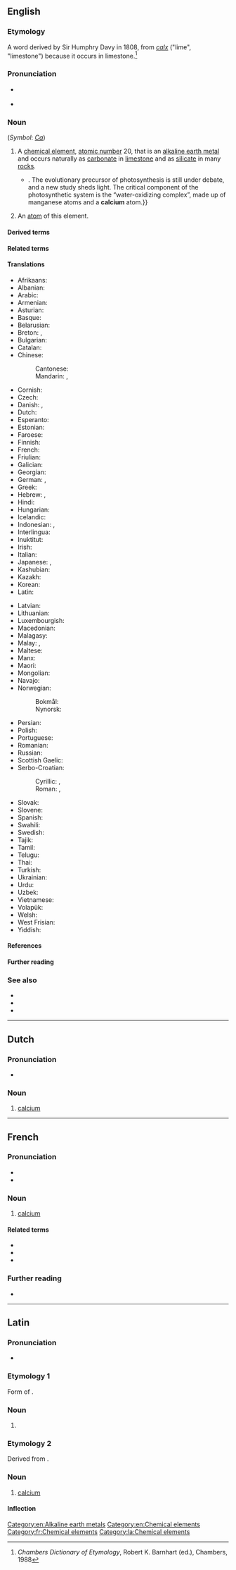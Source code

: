 {{also|Calcium}}
==English==
{{elements|Ca|potassium|K|scandium|Sc}}

===Etymology===
A {{etyl|NL.|en}} word derived by Sir Humphry Davy in 1808, from {{etyl|la|en}} ''[[calx]]'' ("lime", "limestone") because it occurs in limestone.<ref>''Chambers Dictionary of Etymology'', Robert K. Barnhart (ed.), Chambers, 1988</ref>

===Pronunciation===
* {{a|US}} {{IPA|/ˈkælsi.əm/|lang=en}}
* {{audio|en-us-calcium.ogg|Audio (US)|lang=en}}

===Noun===
{{wikipedia}}
{{en-noun|~}} (''Symbol'': ''[[Ca]]'')

# {{senseid|en|Q706}}A [[chemical element]], [[atomic number]] 20, that is an [[alkaline earth metal]] and occurs naturally as [[carbonate]] in [[limestone]] and as [[silicate]] in many [[rock]]s.
#* {{quote-magazine|year=2013|month=September-October|author=[http://www.americanscientist.org/authors/detail/katie-l-burke Katie L. Burke]
|magazine={{w|American Scientist}}|title=[http://www.americanscientist.org/issues/pub/2013/5/in-the-news-47 In the News]
|passage=Oxygen levels on Earth skyrocketed 2.4 billion years ago, when cyanobacteria evolved photosynthesis:{{...}}. The evolutionary precursor of photosynthesis is still under debate, and a new study sheds light. The critical component of the photosynthetic system is the &ldquo;water-oxidizing complex&rdquo;, made up of manganese atoms and a '''calcium''' atom.}}
# {{lb|en|countable}} An [[atom]] of this element.

====Derived terms====
{{der3|lang=en|{{l|en|bismuth strontium calcium copper oxide}}
|{{l|en|calc-}}, {{l|en|calci-}}
|{{l|en|calcic}}
|{{l|en|calcio-}}
|{{l|en|calcium-40}}
|{{l|en|calcium-42}}
|{{l|en|calcium-43}}
|{{l|en|calcium-44}}
|{{l|en|calcium-45}}
|{{l|en|calcium-46}}
|{{l|en|calcium-48}}
|{{l|en|calcium arsenate}}
|{{l|en|calcium carbide}}
|{{l|en|calcium carbonate}}
|{{l|en|calcium chloride}}
|{{l|en|calcium cyanamide}}
|{{l|en|calcium dihydrogen phosphate}}
|{{l|en|calcium fluoride}}
|{{l|en|calcium hydride}}
|{{l|en|calcium hydroxide}}
|{{l|en|calcium light}}
|{{l|en|calcium magnesium carbonate}}
|{{l|en|calcium magnesium silicate}}
|{{l|en|calcium nitrate}}
|{{l|en|calcium oxide}}
|{{l|en|calcium peroxide}}
|{{l|en|calcium phosphate}}
|{{l|en|calcium phosphide}}
|{{l|en|calcium platinate}}
|{{l|en|calcium sulfate}}, {{l|en|calcium sulphate}}
|{{l|en|calcium sulfide}}, {{l|en|calcium sulphide}}
|{{l|en|calcium tungstate}}
|{{l|en|dicalcium}}
|{{l|en|monocalcium}}
|{{l|en|oxycalcium}}
|{{l|en|tricalcium}}
}}

====Related terms====
{{rel3|lang=en|{{l|en|BSCCO}}
|{{l|en|Ca²⁺}}
|{{l|en|calcia}}
|{{l|en|calcite}}
|{{l|en|calx}}
|{{l|en|calculus}}
}}

====Translations====
{{trans-top|id=Q706|chemical element of atomic number 20}}
* Afrikaans: {{t|af|kalsium}}
* Albanian: {{t+|sq|kalcium}}
* Arabic: {{t|ar|كَلْسِيُوم|m|tr=kalsiyum}}
* Armenian: {{t+|hy|կալցիում}}
* Asturian: {{t+|ast|calciu|m}}
* Basque: {{t+|eu|kaltzio}}
* Belarusian: {{t|be|ка́льцый|m}}
* Breton: {{t|br|kalsiom}}, {{t|br|kalkiom|m}}
* Bulgarian: {{t+|bg|ка́лций|m}}
* Catalan: {{t+|ca|calci|m}}
* Chinese:
*: Cantonese: {{t|yue|鈣|tr=koi3}}
*: Mandarin: {{t+check|cmn|鈣}}, {{t+check|cmn|钙|tr=gài}} <!-- was "Chinese"; please verify correctness, check script variant (|sc=Hant or |sc=Hans; see [[Template:t/documentation]]) -->
* Cornish: {{t|kw|calcyum}}
* Czech: {{t+|cs|vápník}}
* Danish: {{t|da|kalcium|n}}, {{t+|da|calcium|n}}
* Dutch: {{t+|nl|calcium|n}}
* Esperanto: {{t+|eo|kalcio}}
* Estonian: {{t+|et|kaltsium}}
* Faroese: {{t|fo|kalsium|n}}
* Finnish: {{t+|fi|kalsium}}
* French: {{t+|fr|calcium|m}}
* Friulian: {{t|fur|calci}}
* Galician: {{t+|gl|calcio|m}}
* Georgian: {{t|ka|კალციუმი}}
* German: {{t+|de|Kalzium|n}}, {{t+|de|Calcium|n}}
* Greek: {{t+|el|ασβέστιο|n}}
* Hebrew: {{t+|he|סידן|tr=sidán}}, {{t|he|קלציום|tr=qáltzium}}
* Hindi: {{t|hi|चूर्णातु}}
* Hungarian: {{t+|hu|kalcium}}
* Icelandic: {{t+|is|kalsín}}
* Indonesian: {{t+|id|kalsium}}, {{t+|id|zat kapur}}
* Interlingua: {{t|ia|calcium}}
* Inuktitut: {{t|iu|ᓴᐅᓂᒃᓴᖅ}}
* Irish: {{t+|ga|cailciam}}
* Italian: {{t+|it|calcio|m}}
* Japanese: {{t+|ja|カルシウム|tr=karushiumu}}, {{t|ja|石灰素|tr=sekkaiso}}
* Kashubian: {{t|csb|kalcéń}}
* Kazakh: {{t+|kk|кальций}}
* Korean: {{t+|ko|칼슘}}
* Latin: {{t+|la|calcium|n}}
{{trans-mid}}
* Latvian: {{t|lv|kalcijs}}
* Lithuanian: {{t+|lt|kalcis}}
* Luxembourgish: {{t|lb|Kalzium}}
* Macedonian: {{t|mk|калциум|m}}
* Malagasy: {{t+|mg|diontsokay}}
* Malay: {{t|ms|kalsium}}, {{t|ms|zat kapur}}
* Maltese: {{t|mt|kalċju}}
* Manx: {{t|gv|kelkium}}
* Maori: {{t|mi|konupūmā }}
* Mongolian: {{t+|mn|кальци}}
* Navajo: {{t|nv|káálsiiyin}}
* Norwegian:
*: Bokmål: {{t+|nb|kalsium|n}}
*: Nynorsk: {{t+|nn|kalsium|n}}
* Persian: {{t+|fa|کلسیم|tr=kalsiom}}
* Polish: {{t+|pl|wapń|m}}
* Portuguese: {{t+|pt|cálcio|m}}
* Romanian: {{t+|ro|calciu|n}}
* Russian: {{t+|ru|ка́льций|m}}
* Scottish Gaelic: {{t|gd|cailceam|m}}
* Serbo-Croatian:
*: Cyrillic: {{t|sh|калциjум|m}}, {{t|sh|калциj|m}}
*: Roman: {{t|sh|kalcijum}}, {{t+|sh|kalcij}}
* Slovak: {{t+|sk|vápnik|m}}
* Slovene: {{t+|sl|kalcij}}
* Spanish: {{t+|es|calcio|m}}
* Swahili: {{t|sw|kalisiamu}}
* Swedish: {{t+|sv|kalcium|n}}
* Tajik: {{t|tg|калсий}}
* Tamil: {{t|ta|சுண்ணியம்}}
* Telugu: {{t+|te|సున్నము}}
* Thai: {{t+|th|แคลเซียม|tr=khælsiam}}
* Turkish: {{t+|tr|kalsiyum}}
* Ukrainian: {{t|uk|ка́льцiй|m}}
* Urdu: {{t|ur|چورناتہ|m|tr=cūrṇātu}}
* Uzbek: {{qualifier|kal'tsiy}} {{t+|uz|кальций}}
* Vietnamese: {{t|vi|canxi}}
* Volapük: {{t+|vo|kalsin}}
* Welsh: {{t+|cy|calsiwm}}
* West Frisian: {{t|fy|kalsium}}
* Yiddish: {{t|yi|קאַלציום|m}}
{{trans-bottom}}

====References====
<references/>

====Further reading====
{{Wikisource1911Enc|Calcium}}

===See also===
* {{l|en|chalk}}
* {{l|en|lime}}
* {{l|en|limestone}}

[[Category:en:Alkaline earth metals]]
[[Category:en:Chemical elements]]

----

==Dutch==
{{wikipedia|lang=nl}}
{{elements|Ca|kalium|K|scandium|Sc|lang=nl}}

===Pronunciation===
* {{audio|Nl-calcium.ogg|Audio|lang=nl}}

===Noun===
{{nl-noun|n|-|-}}

# [[#English|calcium]]

----

==French==
{{wikipedia|lang=fr}}

===Pronunciation===
* {{IPA|/kal.sjɔm/|lang=fr}}
* {{audio|Fr-calcium.ogg|Audio|lang=fr}}

===Noun===
{{fr-noun|m|-}}

# [[calcium#English|calcium]]

====Related terms====
* {{l|fr|calcaire}}
* {{l|fr|calcifier}}
* {{l|fr|calcique}}

===Further reading===
* {{R:TLFi}}

[[Category:fr:Chemical elements]]

----

==Latin==

===Pronunciation===
* {{la-IPA|eccl=yes|calcium}}

===Etymology 1===
Form of {{m|la|calx}}.

===Noun===
{{la-noun-form|calcium}}
#{{inflection of|calx||gen|p|lang=la}}

===Etymology 2===
Derived from {{suffix|lang=la|[[calx]], [[calcis]]|t1=chalk|ium|pos2=chemical element suffix}}.

===Noun===
{{la-noun|calcium|calciī|n|second}}
{{wikipedia|lang=la}}
#{{lb|la|New Latin}} [[#English|calcium]]

====Inflection====
{{la-decl-2nd-N|calci}}

[[Category:la:Chemical elements]]